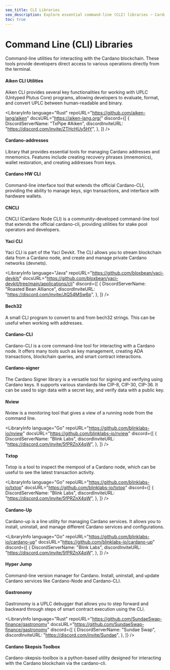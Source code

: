```yaml
---
seo_title: CLI Libraries
seo_description: Explore essential command-line (CLI) libraries — Cardano tools to create addresses, build transactions, use smart contracts, monitor nodes, and more.
toc: true
---
```



# Command Line (CLI) Libraries

Command-line utilities for interacting with the Cardano blockchain. These tools provide developers direct access to various operations directly from the terminal.

#### Aiken CLI Utilities

Aiken CLI provides several key functionalities for working with UPLC (Untyped Plutus Core) programs, allowing developers to evaluate, format, and convert UPLC between human-readable and binary.

<LibraryInfo
  language="Rust"
  repoURL="https://github.com/aiken-lang/aiken"
  docsURL="https://aiken-lang.org/"
  discord={[
    {
      DiscordServerName: "TxPipe #Aiken",
      discordInviteURL: "https://discord.com/invite/ZTHcHUy5HY",
    },
  ]}
/>

#### Cardano-addresses

Library that provides essential tools for managing Cardano addresses and mnemonics. Features include creating recovery phrases (mnemonics), wallet restoration, and creating addresses from keys.

<LibraryInfo
  language="Haskell"
  repoURL="https://github.com/IntersectMBO/cardano-addresses"
  docsURL="https://github.com/IntersectMBO/cardano-addresses"
/>

#### Cardano HW CLI

Command-line interface tool that extends the official Cardano-CLI, providing the ability to manage keys, sign transactions, and interface with hardware wallets.

<LibraryInfo
  language="TypeScript"
  repoURL="https://github.com/vacuumlabs/cardano-hw-cli"
  docsURL="https://github.com/vacuumlabs/cardano-hw-cli"
/>

#### CNCLI

CNCLI (Cardano Node CLI) is a community-developed command-line tool that extends the official cardano-cli, providing utilities for stake pool operators and developers.

<LibraryInfo
  language="Rust"
  repoURL="https://github.com/cardano-community/cncli"
  docsURL="https://github.com/cardano-community/cncli/blob/develop/USAGE.md"
/>

#### Yaci CLI

Yaci CLI is part of the Yaci Devkit. The CLI allows you to stream blockchain data from a Cardano node, and create and manage private Cardano networks (devnets).

<LibraryInfo
  language="Java"
  repoURL="https://github.com/bloxbean/yaci-devkit/"
  docsURL="https://github.com/bloxbean/yaci-devkit/tree/main/applications/cli"
  discord={[
    {
      DiscordServerName: "Roasted Bean Alliance",
      discordInviteURL: "https://discord.com/invite/JtQ54MSw6p",
    },
  ]}
/>

#### Bech32

A small CLI program to convert to and from bech32 strings. This can be useful when working with addresses.

<LibraryInfo
  language="Haskell"
  repoURL="https://github.com/IntersectMBO/bech32"
  docsURL="https://github.com/IntersectMBO/bech32"
/>

#### Cardano-CLI

Cardano-CLI is a core command-line tool for interacting with a Cardano node. It offers many tools such as key management, creating ADA transactions, blockchain queries, and smart contract interactions.

<LibraryInfo
  language="Haskell"
  repoURL="https://github.com/IntersectMBO/cardano-cli"
  docsURL="https://github.com/IntersectMBO/cardano-cli/blob/main/cardano-cli/test/cardano-cli-golden/files/golden/help.cli"
/>

#### Cardano-signer

The Cardano Signer library is a versatile tool for signing and verifying using Cardano keys. It supports various standards like CIP-8, CIP-30, CIP-36. It can be used to sign data with a secret key, and verify data with a public key.

<LibraryInfo
  language="JavaScript"
  repoURL="https://github.com/gitmachtl/cardano-signer"
  docsURL="https://github.com/gitmachtl/cardano-signer"
/>

#### Nview

Nview is a monitoring tool that gives a view of a running node from the command line.

<LibraryInfo
  language="Go"
  repoURL="https://github.com/blinklabs-io/nview"
  docsURL="https://github.com/blinklabs-io/nview"
  discord={[
    {
      DiscordServerName: "Blink Labs",
      discordInviteURL: "https://discord.com/invite/5fPRZnX4qW",
    },
  ]}
/>

#### Txtop

Txtop is a tool to inspect the mempool of a Cardano node, which can be useful to see the latest transaction activity.

<LibraryInfo
  language="Go"
  repoURL="https://github.com/blinklabs-io/txtop"
  docsURL="https://github.com/blinklabs-io/txtop"
  discord={[
    {
      DiscordServerName: "Blink Labs",
      discordInviteURL: "https://discord.com/invite/5fPRZnX4qW",
    },
  ]}
/>

#### Cardano-Up

Cardano-up is a line utility for managing Cardano services. It allows you to install, uninstall, and manage different Cardano services and configurations.

<LibraryInfo
  language="Go"
  repoURL="https://github.com/blinklabs-io/cardano-up"
  docsURL="https://github.com/blinklabs-io/cardano-up"
  discord={[
    {
      DiscordServerName: "Blink Labs",
      discordInviteURL: "https://discord.com/invite/5fPRZnX4qW",
    },
  ]}
/>

#### Hyper Jump

Command-line version manager for Cardano. Install, uninstall, and update Cardano services like Cardano-Node and Cardano-CLI.

<LibraryInfo
  language="Rust"
  repoURL="https://github.com/falcucci/hyper-jump"
  docsURL="https://crates.io/crates/hyper-jump"
/>

#### Gastronomy

Gastronomy is a UPLC debugger that allows you to step forward and backward through steps of smart contract execution using the CLI.

<LibraryInfo
  language="Rust"
  repoURL="https://github.com/SundaeSwap-finance/gastronomy"
  docsURL="https://github.com/SundaeSwap-finance/gastronomy"
  discord={[
    {
      DiscordServerName: "Sundae Swap",
      discordInviteURL: "https://discord.com/invite/Sundae",
    },
  ]}
/>

#### Cardano Skepsis Toolbox

Cardano-skepsis-toolbox is a python-based utility designed for interacting with the Cardano blockchain via the cardano-cli.

<LibraryInfo
  language="Python"
  repoURL="https://github.com/chrispalaskas/cardano-skepsis-toolbox"
  docsURL="https://github.com/chrispalaskas/cardano-skepsis-toolbox"
/>
